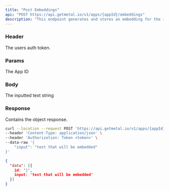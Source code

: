 ```yaml
---
title: "Post Embeddings"
api: "POST https://api.getmetal.io/v1/apps/{appId}/embeddings"
description: "This endpoint generates and stores an embedding for the inputted data."
---
```


### Header

<ParamField required header="token"  type="string">
  The users auth token.
</ParamField>

### Params

<ParamField required path="appId" type="string">
  The App ID
</ParamField>

### Body

<ParamField body="input" type="string" placeholder="text that will be embedded">
  The inputted text string
</ParamField>

### Response

<ResponseField name="data" type="object">
  Contains the object response.
</ResponseField>

<RequestExample>

```bash Example Request
curl --location --request POST 'https://api.getmetal.io/v1/apps/{appId}/embeddings' \
--header 'Content-Type: application/json' \
--header 'Authorization: Token <token>' \
--data-raw '{
    "input": "text that will be embedded"
}'
```

</RequestExample>

<ResponseExample>

```json Response
{
  "data": [{
    id: '1',
    input: 'text that will be embedded'
  }]
}
```

</ResponseExample>
